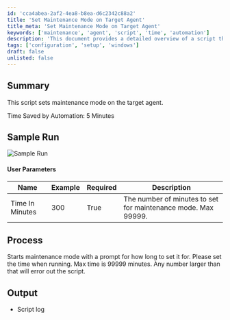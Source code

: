 ```yaml
---
id: 'cca4abea-2af2-4ea8-b8ea-d6c2342c88a2'
title: 'Set Maintenance Mode on Target Agent'
title_meta: 'Set Maintenance Mode on Target Agent'
keywords: ['maintenance', 'agent', 'script', 'time', 'automation']
description: 'This document provides a detailed overview of a script that sets maintenance mode on the target agent, including user parameters, process description, and expected output.'
tags: ['configuration', 'setup', 'windows']
draft: false
unlisted: false
---
```

## Summary

This script sets maintenance mode on the target agent.

Time Saved by Automation: 5 Minutes

## Sample Run

![Sample Run](../../../static/img/Maintenance-Mode---Set/image_1.png)

#### User Parameters

| Name                | Example | Required | Description                                                                 |
|---------------------|---------|----------|-----------------------------------------------------------------------------|
| Time In Minutes     | 300     | True     | The number of minutes to set for maintenance mode. Max 99999.             |

## Process

Starts maintenance mode with a prompt for how long to set it for. Please set the time when running. Max time is 99999 minutes. Any number larger than that will error out the script.

## Output

- Script log












